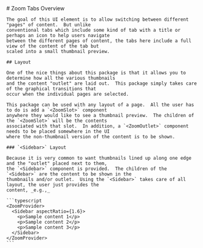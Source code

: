 
<Meta title="Zoom Tabs Overview" />

<div className="sb-container">
  <div className='sb-section-title'>
    # Zoom Tabs Overview

    The goal of this UI element is to allow switching between different "pages" of content.  But unlike
    conventional tabs which include some kind of tab with a title or perhaps an icon to help users navigate
    between the different pages of content, the tabs here include a full view of the content of the tab but
    scaled into a small thumbnail preview.

    ## Layout

    One of the nice things about this package is that it allows you to determine how all the various thumbnails
    and the content "outlet" are laid out.  This package simply takes care of the graphical transitions that
    occur when the individual pages are selected.

    This package can be used with any layout of a page.  All the user has to do is add a `<ZoomSlot>` component
    anywhere they would like to see a thumbnail preview.  The children of the `<ZoomSlot>` will be the contents
    associated with that slot.  In addition, a `<ZoomOutlet>` component needs to be placed somewhere in the UI
    where the non-thumbnail version of the content is to be shown.

    ### `<Sidebar>` Layout

    Because it is very common to want thumbnails lined up along one edge and the "outlet" placed next to them,
    the `<Sidebar>` component is provided.  The children of the `<Sidebar>` are the content to be shown in the
    thumbnails and/or outlet.  Using the `<Sidebar>` takes care of all layout, the user just provides the
    content, _e.g.,_

    ```typescript
    <ZoomProvider>
      <Sidebar aspectRatio={1.6}>
        <p>Sample content 1</p>
        <p>Sample content 2</p>
        <p>Sample content 3</p>
      </Sidebar>
    </ZoomProvider>
    ```

  </div>
</div>
